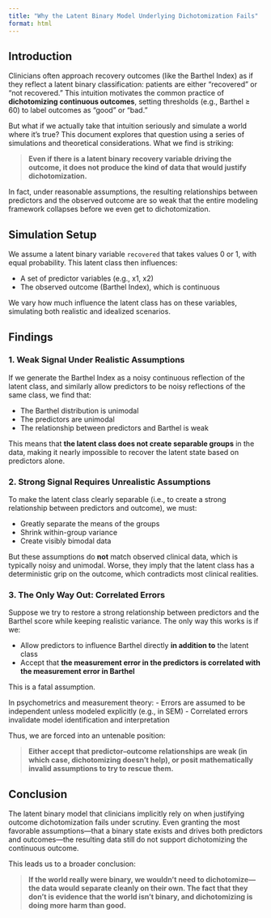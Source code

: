 ```yaml
---
title: "Why the Latent Binary Model Underlying Dichotomization Fails"
format: html
---
```


## Introduction

Clinicians often approach recovery outcomes (like the Barthel Index) as if they reflect a latent binary classification: patients are either "recovered" or "not recovered." This intuition motivates the common practice of **dichotomizing continuous outcomes**, setting thresholds (e.g., Barthel ≥ 60) to label outcomes as "good" or "bad."

But what if we actually take that intuition seriously and simulate a world where it’s true? This document explores that question using a series of simulations and theoretical considerations. What we find is striking:

> **Even if there is a latent binary recovery variable driving the outcome, it does not produce the kind of data that would justify dichotomization.**

In fact, under reasonable assumptions, the resulting relationships between predictors and the observed outcome are so weak that the entire modeling framework collapses before we even get to dichotomization.

## Simulation Setup

We assume a latent binary variable `recovered` that takes values 0 or 1, with equal probability. This latent class then influences:

-   A set of predictor variables (e.g., x1, x2)
-   The observed outcome (Barthel Index), which is continuous

We vary how much influence the latent class has on these variables, simulating both realistic and idealized scenarios.

## Findings

### 1. Weak Signal Under Realistic Assumptions

If we generate the Barthel Index as a noisy continuous reflection of the latent class, and similarly allow predictors to be noisy reflections of the same class, we find that:

-   The Barthel distribution is unimodal
-   The predictors are unimodal
-   The relationship between predictors and Barthel is weak

This means that **the latent class does not create separable groups** in the data, making it nearly impossible to recover the latent state based on predictors alone.

### 2. Strong Signal Requires Unrealistic Assumptions

To make the latent class clearly separable (i.e., to create a strong relationship between predictors and outcome), we must:

-   Greatly separate the means of the groups
-   Shrink within-group variance
-   Create visibly bimodal data

But these assumptions do **not** match observed clinical data, which is typically noisy and unimodal. Worse, they imply that the latent class has a deterministic grip on the outcome, which contradicts most clinical realities.

### 3. The Only Way Out: Correlated Errors

Suppose we try to restore a strong relationship between predictors and the Barthel score while keeping realistic variance. The only way this works is if we:

-   Allow predictors to influence Barthel directly **in addition to** the latent class
-   Accept that **the measurement error in the predictors is correlated with the measurement error in Barthel**

This is a fatal assumption.

In psychometrics and measurement theory: - Errors are assumed to be independent unless modeled explicitly (e.g., in SEM) - Correlated errors invalidate model identification and interpretation

Thus, we are forced into an untenable position:

> **Either accept that predictor–outcome relationships are weak (in which case, dichotomizing doesn’t help), or posit mathematically invalid assumptions to try to rescue them.**

## Conclusion

The latent binary model that clinicians implicitly rely on when justifying outcome dichotomization fails under scrutiny. Even granting the most favorable assumptions—that a binary state exists and drives both predictors and outcomes—the resulting data still do not support dichotomizing the continuous outcome.

This leads us to a broader conclusion:

> **If the world really were binary, we wouldn’t need to dichotomize—the data would separate cleanly on their own. The fact that they don’t is evidence that the world isn’t binary, and dichotomizing is doing more harm than good.**
